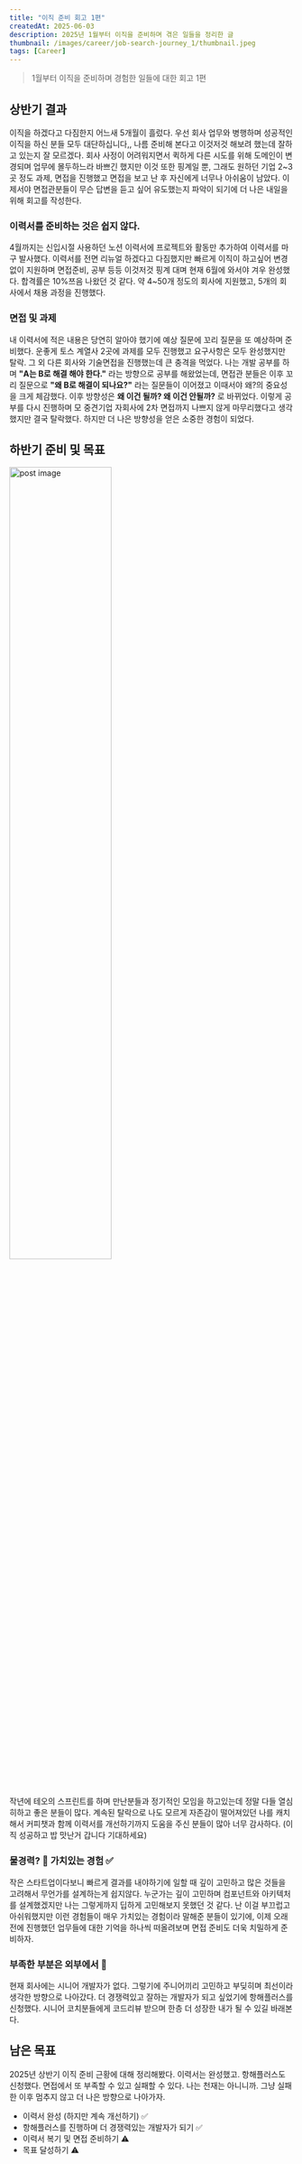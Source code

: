 ```yaml
---
title: "이직 준비 회고 1편"
createdAt: 2025-06-03
description: 2025년 1월부터 이직을 준비하며 겪은 일들을 정리한 글
thumbnail: /images/career/job-search-journey_1/thumbnail.jpeg
tags: [Career]
---
```


> 1월부터 이직을 준비하며 경험한 일들에 대한 회고 1편


## 상반기 결과

이직을 하겠다고 다짐한지 어느새 5개월이 흘렀다. 우선 회사 업무와 병행하며 성공적인 이직을 하신 분들 모두 대단하십니다,, 나름 준비해 본다고 이것저것 해보려 했는데 잘하고 있는지 잘 모르겠다.
회사 사정이 어려워지면서 퀵하게 다른 시도를 위해 도메인이 변경되며 업무에 몰두하느라 바쁘긴 했지만 이것 또한 핑계일 뿐,
그래도 원하던 기업 2~3곳 정도 과제, 면접을 진행했고 면접을 보고 난 후 자신에게 너무나 아쉬움이 남았다.
이제서야 면접관분들이 무슨 답변을 듣고 싶어 유도했는지 파악이 되기에 더 나은 내일을 위해 회고를 작성한다.


### 이력서를 준비하는 것은 쉽지 않다.

4월까지는 신입시절 사용하던 노션 이력서에 프로젝트와 활동만 추가하여 이력서를 마구 발사했다.
이력서를 전면 리뉴얼 하겠다고 다짐했지만 빠르게 이직이 하고싶어 변경없이 지원하며 면접준비, 공부 등등 이것저것 핑계 대며 현재 6월에 와서야 겨우 완성했다.
합격률은 10%쯔음 나왔던 것 같다. 약 4~50개 정도의 회사에 지원했고, 5개의 회사에서 채용 과정을 진행했다.

### 면접 및 과제

내 이력서에 적은 내용은 당연히 알아야 했기에 예상 질문에 꼬리 질문을 또 예상하며 준비했다.
운좋게 토스 계열사 2곳에 과제를 모두 진행했고 요구사항은 모두 완성했지만 탈락. 그 외 다른 회사와 기술면접을 진행했는데 큰 충격을 먹었다.
나는 개발 공부를 하며 **"A는 B로 해결 해야 한다."** 라는 방향으로 공부를 해왔었는데,
면접관 분들은 이후 꼬리 질문으로 **"왜 B로 해결이 되나요?"** 라는 질문들이 이어졌고 이때서야 왜?의 중요성을 크게 체감했다.
이후 방향성은 **왜 이건 될까? 왜 이건 안될까?** 로 바뀌었다.
이렇게 공부를 다시 진행하며 모 중견기업 자회사에 2차 면접까지 나쁘지 않게 마무리했다고 생각했지만 결국 탈락했다.
하지만 더 나은 방향성을 얻은 소중한 경험이 되었다.

## 하반기 준비 및 목표

<img src="/images/career/job-search-journey_1/1.jpeg" width="60%" alt="post image" />

작년에 테오의 스프린트를 하며 만난분들과 정기적인 모임을 하고있는데 정말 다들 열심히하고 좋은 분들이 많다.
계속된 탈락으로 나도 모르게 자존감이 떨어져있던 나를 캐치해서 커피챗과 함께 이력서를 개선하기까지 도움을 주신 분들이 많아 너무 감사하다.
(이직 성공하고 밥 맛난거 갑니다 기대하세요)

### 물경력? 🤔 가치있는 경험 ✅

작은 스타트업이다보니 빠르게 결과를 내야하기에 일할 때 깊이 고민하고 많은 것들을 고려해서 무언가를 설계하는게 쉽지않다.
누군가는 깊이 고민하며 컴포넌트와 아키텍처를 설계했겠지만 나는 그렇게까지 딥하게 고민해보지 못했던 것 같다.
난 이걸 부끄럽고 아쉬워했지만 이런 경험들이 매우 가치있는 경험이라 말해준 분들이 있기에,
이제 오래전에 진행했던 업무들에 대한 기억을 하나씩 떠올려보며 면접 준비도 더욱 치밀하게 준비하자.

### 부족한 부분은 외부에서 🤝

현재 회사에는 시니어 개발자가 없다. 그렇기에 주니어끼리 고민하고 부딪히며 최선이라 생각한 방향으로 나아갔다.
더 경쟁력있고 잘하는 개발자가 되고 싶었기에 항해플러스를 신청했다. 시니어 코치분들에게 코드리뷰 받으며 한층 더 성장한 내가 될 수 있길 바래본다.

## 남은 목표

2025년 상반기 이직 준비 근황에 대해 정리해봤다.
이력서는 완성했고. 항해플러스도 신청했다. 면접에서 또 부족할 수 있고 실패할 수 있다. 나는 천재는 아니니까.
그냥 실패한 이후 멈추지 않고 더 나은 방향으로 나아가자.

- 이력서 완성 (하지만 계속 개선하기) ✅
- 항해플러스를 진행하며 더 경쟁력있는 개발자가 되기 ✅
- 이력서 복기 및 면접 준비하기 ⚠️
- 목표 달성하기 ⚠️
